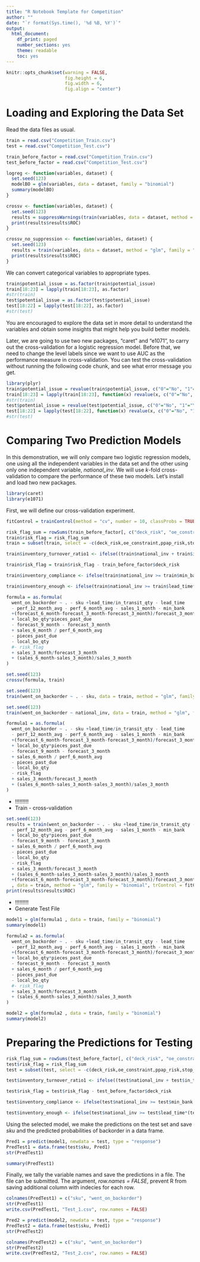 ```yaml
---
title: "R Notebook Template for Competition"
author: ""
date: "`r format(Sys.time(), '%d %B, %Y')`"
output:
  html_document:
    df_print: paged
    number_sections: yes
    theme: readable
    toc: yes
---
```


```r
knitr::opts_chunk$set(warning = FALSE, 
                      fig.height = 6,
                      fig.width = 6,
                      fig.align = "center")
```


# Loading and Exploring the Data Set


Read the data files as usual.
```r
train = read.csv("Competition_Train.csv")
test = read.csv("Competition_Test.csv")
```

```r
train_before_factor = read.csv("Competition_Train.csv")
test_before_factor = read.csv("Competition_Test.csv")
```

```r
logreg <- function(variables, dataset) {
  set.seed(123)
  modelBO = glm(variables, data = dataset, family = "binomial")
  summary(modelBO)
}
```

```r
crossv <- function(variables, dataset) {
  set.seed(123)
  results = suppressWarnings(train(variables, data = dataset, method = "glm", family = "binomial", trControl = fitControl, metric = "ROC"))
  print(results$results$ROC)
}
```

```r
crossv_no_suppression <- function(variables, dataset) {
  set.seed(123)
  results = train(variables, data = dataset, method = "glm", family = "binomial", trControl = fitControl, metric = "ROC")
  print(results$results$ROC)
}
```

We can convert categorical variables to appropriate types.
```r
train$potential_issue = as.factor(train$potential_issue)
train[18:23] = lapply(train[18:23], as.factor)
#str(train)
test$potential_issue = as.factor(test$potential_issue)
test[18:22] = lapply(test[18:22], as.factor)
#str(test)

```


You are encouraged to explore the data set in more detail to understand the variables and obtain some insights that might help you build better models.


Later, we are going to use two new packages, "caret" and "e1071", to carry out the cross-validation for a logistic regression model.  Before that, we need to change the level labels since we want to use AUC as the performance measure in cross-validation. You can test the cross-validation without running the following code chunk, and see what error message you get.
```r
library(plyr)
train$potential_issue = revalue(train$potential_issue, c("0"="No", "1"="Yes"))
train[18:23] = lapply(train[18:23], function(x) revalue(x, c("0"="No", "1"="Yes")))
#str(train)
test$potential_issue = revalue(test$potential_issue, c("0"="No", "1"="Yes"))
test[18:22] = lapply(test[18:22], function(x) revalue(x, c("0"="No", "1"="Yes")))
#str(test)
```


# Comparing Two Prediction Models


In this demonstration, we will only compare two logistic regression models, one using all the independent variables in the data set and the other using only one independent variable, *national_inv*. We will use $k$-fold cross-validation to compare the performance of these two models. Let's install and load two new packages.
```r
library(caret)
library(e1071)
```


First, we will define our cross-validation experiment.
```r
fitControl = trainControl(method = "cv", number = 10, classProbs = TRUE, summaryFunction = twoClassSummary)
```


```r
risk_flag_sum = rowSums(train_before_factor[, c("deck_risk", "oe_constraint", "ppap_risk", "stop_auto_buy","rev_stop")])
train$risk_flag = risk_flag_sum
train = subset(train, select = -c(deck_risk,oe_constraint,ppap_risk,stop_auto_buy,rev_stop))
```

```r
train$inventory_turnover_ratio1 <- ifelse((train$national_inv + train$in_transit_qty) == 0, 0, train$sales_1_month / ((train$national_inv + train$in_transit_qty) / 2))
```

```r
train$risk_flag = train$risk_flag - train_before_factor$deck_risk
```

```r
train$inventory_compliance <- ifelse(train$national_inv >= train$min_bank, 1, 0)
```

```r
train$inventory_enough <- ifelse(train$national_inv >= train$lead_time*(train$forecast_3_month/90), 1, 0)
```

```r
formula = as.formula(
  went_on_backorder ~ . - sku +lead_time/in_transit_qty - lead_time
  - perf_12_month_avg - perf_6_month_avg - sales_1_month - min_bank
  +(forecast_6_month-forecast_3_month-forecast_3_month)/forecast_3_month
  + local_bo_qty*pieces_past_due
  - forecast_9_month - forecast_3_month
  + sales_6_month / perf_6_month_avg
  - pieces_past_due
  - local_bo_qty
  #- risk_flag
  + sales_3_month/forecast_3_month
  + (sales_6_month-sales_3_month)/sales_3_month
)
```

```r
set.seed(123)
crossv(formula, train)
```

```r
set.seed(123)
train(went_on_backorder ~ . - sku, data = train, method = "glm", family = "binomial", trControl = fitControl, metric = "ROC")
```


```r
set.seed(123)
train(went_on_backorder ~ national_inv, data = train, method = "glm", family = "binomial", trControl = fitControl, metric = "ROC")
```

```r
formula1 = as.formula(
  went_on_backorder ~ . - sku +lead_time/in_transit_qty - lead_time
  - perf_12_month_avg - perf_6_month_avg - sales_1_month - min_bank
  +(forecast_6_month-forecast_3_month-forecast_3_month)/forecast_3_month
  + local_bo_qty*pieces_past_due
  - forecast_9_month - forecast_3_month
  + sales_6_month / perf_6_month_avg
  - pieces_past_due
  - local_bo_qty
  - risk_flag
  + sales_3_month/forecast_3_month
  + (sales_6_month-sales_3_month-sales_3_month)/sales_3_month
)
```

- !!!!!!!!!
- Train - cross-validation

```r
set.seed(123)
results = train(went_on_backorder ~ . - sku +lead_time/in_transit_qty - lead_time
  - perf_12_month_avg - perf_6_month_avg - sales_1_month - min_bank
  + local_bo_qty*pieces_past_due
  - forecast_9_month - forecast_3_month
  + sales_6_month / perf_6_month_avg
  - pieces_past_due
  - local_bo_qty
  - risk_flag
  + sales_3_month/forecast_3_month
  + (sales_6_month-sales_3_month-sales_3_month)/sales_3_month
  +(forecast_6_month-forecast_3_month-forecast_3_month)/forecast_3_month
  , data = train, method = "glm", family = "binomial", trControl = fitControl, metric = "ROC")
print(results$results$ROC)
```
- !!!!!!!!!
- Generate Test File

```r
model1 = glm(formula1 , data = train, family = "binomial")
summary(model1)
```

```r
formula2 = as.formula(
  went_on_backorder ~ . - sku +lead_time/in_transit_qty - lead_time
  - perf_12_month_avg - perf_6_month_avg - sales_1_month - min_bank
  +(forecast_6_month-forecast_3_month-forecast_3_month)/forecast_3_month
  + local_bo_qty*pieces_past_due
  - forecast_9_month - forecast_3_month
  + sales_6_month / perf_6_month_avg
  - pieces_past_due
  - local_bo_qty
  #- risk_flag
  + sales_3_month/forecast_3_month
  + (sales_6_month-sales_3_month)/sales_3_month
)
```

```r
model2 = glm(formula2 , data = train, family = "binomial")
summary(model2)
```


# Preparing the Predictions for Testing

```r
risk_flag_sum = rowSums(test_before_factor[, c("deck_risk", "oe_constraint", "ppap_risk", "stop_auto_buy","rev_stop")])
test$risk_flag = risk_flag_sum
test = subset(test, select = -c(deck_risk,oe_constraint,ppap_risk,stop_auto_buy,rev_stop))
```

```r
test$inventory_turnover_ratio1 <- ifelse((test$national_inv + test$in_transit_qty) == 0, 0, test$sales_1_month / ((test$national_inv + test$in_transit_qty) / 2))
```

```r
test$risk_flag = test$risk_flag - test_before_factor$deck_risk
```

```r
test$inventory_compliance <- ifelse(test$national_inv >= test$min_bank, 1, 0)
```

```r
test$inventory_enough <- ifelse(test$national_inv >= test$lead_time*(test$forecast_3_month/90), 1, 0)
```

Using the selected model, we make the predictions on the test set and save *sku* and the predicted probabilities of backorder in a data frame.
```r
Pred1 = predict(model1, newdata = test, type = "response")
PredTest1 = data.frame(test$sku, Pred1)
str(PredTest1)
```


```r
summary(PredTest1)
```


Finally, we tally the variable names and save the predictions in a file. The file can be submitted. The argument, *row.names = FALSE*, prevent R from saving additional column with indecies for each row.
```r
colnames(PredTest1) = c("sku", "went_on_backorder")
str(PredTest1)
write.csv(PredTest1, "Test_1.csv", row.names = FALSE)
```
```r
Pred2 = predict(model2, newdata = test, type = "response")
PredTest2 = data.frame(test$sku, Pred1)
str(PredTest2)
```

```r
colnames(PredTest2) = c("sku", "went_on_backorder")
str(PredTest2)
write.csv(PredTest2, "Test_2.csv", row.names = FALSE)
```
